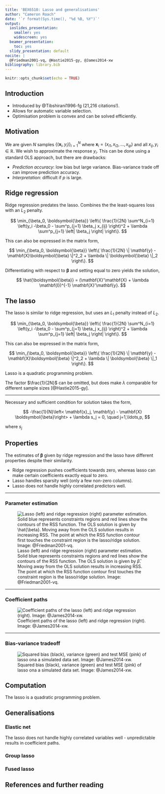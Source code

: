 ```yaml
---
title: 'BEX6510: Lasso and generalisations'
author: "Cameron Roach"
date: '`r format(Sys.time(), "%d %B, %Y")`'
output:
  ioslides_presentation:
    smaller: yes
    widescreen: yes
  beamer_presentation:
    toc: yes
  slidy_presentation: default
nocite: |
  @Friedman2001-vq, @Hastie2015-gy, @James2014-xw
bibliography: library.bib
---
```


```r
knitr::opts_chunk$set(echo = TRUE)
```

## Introduction

* Introduced by @Tibshirani1996-fg (21,216 citations!).
* Allows for automatic variable selection.
* Optimisation problem is convex and can be solved efficiently.


## Motivation

We are given $N$ samples $\left\{ (\mathbf{x}_i, y_i) \right\}_{i=1}^N$ where $\mathbf{x}_i = (x_{i1}, x_{i2}, \ldots, x_{ip})$ and all $x_{ij}, y_i \in \mathbb{R}$. We wish to approximate the response $y_i$. This can be done using a standard OLS approach, but there are drawbacks:

* _Prediction accuracy_: low bias but large variance. Bias-variance trade off can improve prediction accuracy.
* _Interpretation_: difficult if $p$ is large.


## Ridge regression

Ridge regression predates the lasso. Combines the the least-squares loss with an $L_2$ penalty.

$$
\min_{\beta_0, \boldsymbol{\beta}}  \left\{ 
  \frac{1}{2N} \sum^N_{i=1} \left(y_i -\beta_0 - \sum^p_{j=1} \beta_j x_{ij} \right)^2 +
  \lambda \sum^p_{j=1} \left| \beta_j \right|
\right\}.
$$

This can also be expressed in the matrix form,

$$
\min_{\beta_0, \boldsymbol{\beta}}  \left\{ 
  \frac{1}{2N} \| \mathbf{y} - \mathbf{X}\boldsymbol{\beta} \|^2_2 + \lambda \| \boldsymbol{\beta} \|_2
\right\}.
$$

Differentiating with respect to $\boldsymbol{\beta}$ and setting equal to zero yields the solution,

$$
\hat{\boldsymbol{\beta}} = (\mathbf{X}'\mathbf{X} + \lambda \mathbf{I})^{-1} \mathbf{X}'\mathbf{y}.
$$



## The lasso

The lasso is similar to ridge regression, but uses an $L_1$ penalty instead of $L_2$.

$$
\min_{\beta_0, \boldsymbol{\beta}}  \left\{ 
  \frac{1}{2N} \sum^N_{i=1} \left(y_i -\beta_0 - \sum^p_{j=1} \beta_j x_{ij} \right)^2 +
  \lambda \sum^p_{j=1} \left| \beta_j \right|
\right\}.
$$

This can also be expressed in the matrix form,

$$
\min_{\beta_0, \boldsymbol{\beta}}  \left\{ 
  \frac{1}{2N} \| \mathbf{y} - \mathbf{X}\boldsymbol{\beta} \|^2_2 + \lambda \| \boldsymbol{\beta} \|_1
\right\}.
$$

Lasso is a quadratic programming problem.

The factor $\frac{1}{2N}$ can be omitted, but does make $\lambda$ comparable for different sample sizes [@Hastie2015-gy].

----

Necessary and sufficient condition for solution takes the form,

$$
-\frac{1}{N}\left< \mathbf{x}_j, \mathbf{y} - \mathbf{X} \boldsymbol{\beta}\right> + \lambda s_j = 0, \quad j=1,\ldots,p,
$$

where $s_j$

## Properties

The estimates of $\boldsymbol{\beta}$ given by ridge regression and the lasso have different properties despite their similarity.

* Ridge regression pushes coefficients towards zero, whereas lasso can make certain coefficients exactly equal to zero.
* Lasso handles sparsity well (only a few non-zero columns).
* Lasso does not handle highly correlated predictors well.

----

### Parameter estimation

<div class="centered">
![Lasso (left) and ridge regression (right) parameter estimation. Solid blue represents constraints regions and red lines show the contours of the RSS function. The OLS solution is given by $\hat{\beta}$. Moving away from the OLS solution results in increasing RSS. The point at which the RSS function contour first touches the constraint region is the lasso/ridge solution. Image: @Friedman2001-vq.](figures/lasso-ridge-estimation.png)
</div>

----

### Coefficient paths

<div class="centered">
![Coefficient paths of the lasso (left) and ridge regression (right). Image: @James2014-xw.](figures/coefficients-path.png)
</div>

----

### Bias-variance tradeoff

<div class="centered">
![Squared bias (black), variance (green) and test MSE (pink) of lasso ona a simulated data set. Image: @James2014-xw.](figures/bias-variance-lasso.png)
</div>

## Computation

The lasso is a quadratic programming problem.

## Generalisations

### Elastic net

The lasso does not handle highly correlated variables well - unpredictable results in coefficient paths.

### Group lasso

### Fused lasso



## References and further reading {-}


